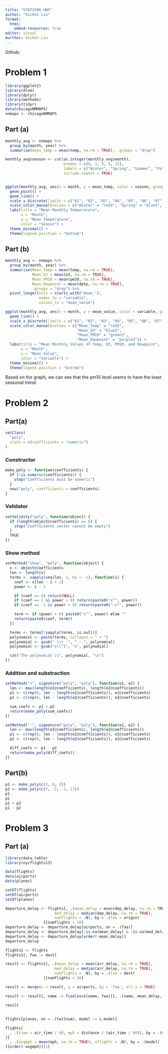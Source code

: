 ```yaml
---
title: "STATS506_HW5"
author: "Xuchen Liu"
format:
  html:
    embed-resources: true
editor: visual
Aurthor: Xuchen Liu
---
```


Github:

# Problem 1

```r
library(ggplot2)
library(dlnm)
library(dplyr)
library(methods)
library(tidyr)
data(chicagoNMMAPS)
nnmaps <- chicagoNMMAPS
```

## Part (a)

```r
monthly_avg <- nnmaps %>%
  group_by(month, year) %>%
  summarise(mean_temp = mean(temp, na.rm = TRUE), .groups = "drop")

monthly_avg$season <- cut(as.integer(monthly_avg$month),
                          breaks = c(0, 3, 6, 9, 12),
                          labels = c("Winter", "Spring", "Summer", "Fall"),
                          include.lowest = TRUE)


ggplot(monthly_avg, aes(x = month, y = mean_temp, color = season, group = season)) +
  geom_point() +
  geom_line() +
  scale_x_discrete(limits = c("01", "02", "03", "04", "05", "06", "07", "08", "09", "10", "11", "12")) +
  scale_color_manual(values = c("Winter" = "red3", "Spring" = "blue3", "Summer" = "green3", "Fall" = "purple3")) +
  labs(title = "Mean Monthly Temperature",
       x = "Month",
       y = "Mean Temperature",
       color = "Season") +
  theme_minimal() +
  theme(legend.position = "bottom")


```

## Part (b)

```r
monthly_avg <- nnmaps %>%
  group_by(month, year) %>%
  summarise(Mean_Temp = mean(temp, na.rm = TRUE),
            Mean_O3 = mean(o3, na.rm = TRUE),
            Mean_PM10 = mean(pm10, na.rm = TRUE),
            Mean_Dewpoint = mean(dptp, na.rm = TRUE),
            .groups = "drop") %>%
  pivot_longer(cols = starts_with("mean_"), 
               names_to = "variable", 
               values_to = "mean_value")

ggplot(monthly_avg, aes(x = month, y = mean_value, color = variable, group = variable)) +
  geom_line() +
  scale_x_discrete(limits = c("01", "02", "03", "04", "05", "06", "07", "08", "09", "10", "11", "12")) +
  scale_color_manual(values = c("Mean_Temp" = "red3", 
                                "Mean_O3" = "blue3", 
                                "Mean_PM10" = "green3", 
                                "Mean_Dewpoint" = "purple3")) +
  labs(title = "Mean Monthly Values of Temp, O3, PM10, and Dewpoint",
       x = "Month",
       y = "Mean Value",
       color = "Variable") +
  theme_minimal() +
  theme(legend.position = "bottom")
```

Based on the graph, we can see that the pm10 level seems to have the least seasonal trend.

# Problem 2

## Part(a)

```r
setClass(
  "poly",
  slots = c(coefficients = "numeric")
)
```

### Constructor

```r
make_poly <- function(coefficients) {
  if (!is.numeric(coefficients)) {
    stop("Coefficients must be numeric")
  }
  new("poly", coefficients = coefficients)
}
```

### Validator

```r
setValidity("poly", function(object) {
  if (length(object@coefficients) == 0) {
    stop("Coefficients vector cannot be empty")
  }
  TRUE
})
```

### Show method

```r
setMethod("show", "poly", function(object) {
  x <- object@coefficients
  len <- length(x)
  terms <- sapply(seq(len, 1, by = -1), function(i) {
    coef <- x[len - i + 1]
    power <- i - 1

    if (coef == 0) return(NULL)
    if (coef == 1 && power > 0) return(paste0("x^", power))
    if (coef == -1 && power > 0) return(paste0("-x^", power))

    term <- if (power > 0) paste0("x^", power) else ""
    return(paste0(coef, term))
  })

  terms <- terms[!sapply(terms, is.null)]
  polynomial <- paste(terms, collapse = " + ")
  polynomial <- gsub(" \\+ -", " - ", polynomial)
  polynomial <- gsub("x\\^1", "x", polynomial)

  cat("The polynomial is", polynomial, "\n")
})
```

### Addition and substraction

```r
setMethod("+", signature("poly", "poly"), function(e1, e2) {
  len <- max(length(e1@coefficients), length(e2@coefficients))
  p1 <- c(rep(0, len - length(e1@coefficients)), e1@coefficients)
  p2 <- c(rep(0, len - length(e2@coefficients)), e2@coefficients)

  sum_coefs <- p1 + p2
  return(make_poly(sum_coefs))
})

setMethod("-", signature("poly", "poly"), function(e1, e2) {
  len <- max(length(e1@coefficients), length(e2@coefficients))
  p1 <- c(rep(0, len - length(e1@coefficients)), e1@coefficients)
  p2 <- c(rep(0, len - length(e2@coefficients)), e2@coefficients)

  diff_coefs <- p1 - p2
  return(make_poly(diff_coefs))
})
```

## Part(b)

```r
p1 <- make_poly(c(3, 0, 2))
p2 <- make_poly(c(7, -2, -1, 17))
p1
p2
p1 + p2
p1 - p2
```

# Problem 3

## Part (a)

```r
library(data.table)
library(nycflights13)

data(flights)
data(airports)
data(planes)

setDT(flights)
setDT(airports)
setDT(planes)
```

```r
departure_delay <- flights[, .(mean_delay = mean(dep_delay, na.rm = TRUE),
                      med_delay = median(dep_delay, na.rm = TRUE),
                      numflights = .N), by = .(faa = origin)
                 ][numflights > 10]
departure_delay <- departure_delay[airports, on = .(faa)]
departure_delay <- departure_delay[!is.na(mean_delay) & !is.na(med_delay), .(name, mean_delay, med_delay)]
departure_delay <- departure_delay[order(-mean_delay)]
departure_delay
```

```r
flights1 <- flights
flights1[, faa := dest]

result <- flights1[, .(mean_delay = mean(arr_delay, na.rm = TRUE),
                      med_delay = median(arr_delay, na.rm = TRUE),
                      numflights = .N), by = .(faa = dest)
                 ][numflights > 10]

result <- merge(x = result, y = airports, by = 'faa', all.x = TRUE)

result <- result[, name := fcoalesce(name, faa)][, .(name, mean_delay, med_delay)][order(-mean_delay)]

result
```

## 

```r
flights[planes, on = .(tailnum), model := i.model]

flights[
  , .(time = air_time / 60, mph = distance / (air_time / 60)), by = .(model)
][
  , .(avgmph = mean(mph, na.rm = TRUE), nflights = .N), by = .(model)
][order(-avgmph)][1]
 
```
